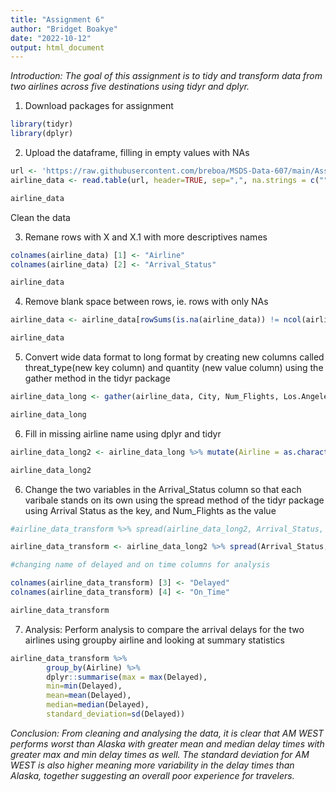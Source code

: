 ```yaml
---
title: "Assignment 6"
author: "Bridget Boakye"
date: "2022-10-12"
output: html_document
---
```


*Introduction: The goal of this assignment is to tidy and transform data from two airlines across five destinations using tidyr and dplyr.*


1. Download packages for assignment 

```r

library(tidyr)
library(dplyr)

```

2. Upload the dataframe, filling in empty values with NAs

```r

url <- 'https://raw.githubusercontent.com/breboa/MSDS-Data-607/main/Assignment%206%20Data%20.csv'
airline_data <- read.table(url, header=TRUE, sep=",", na.strings = c("", "NA"))

airline_data

```

Clean the data 

3. Remane rows with X and X.1 with more descriptives names 

```r

colnames(airline_data) [1] <- "Airline"
colnames(airline_data) [2] <- "Arrival_Status"

airline_data

```

4. Remove blank space between rows, ie. rows with only NAs 

```r

airline_data <- airline_data[rowSums(is.na(airline_data)) != ncol(airline_data), ]

airline_data
```


5. Convert wide data format to long format by creating new columns called threat_type(new key column) and quantity (new value column) using the gather method in the tidyr package 

```r

airline_data_long <- gather(airline_data, City, Num_Flights, Los.Angeles:Seattle, factor_key=TRUE)

airline_data_long

```

6. Fill in missing airline name using dplyr and tidyr

```r

airline_data_long2 <- airline_data_long %>% mutate(Airline = as.character(na_if(Airline, 'NA'))) %>%  fill(Airline, .direction = 'down')

airline_data_long2
```   
6. Change the two variables in the Arrival_Status column so that each varibale stands on its own using the spread method of the tidyr package using Arrival Status as the key, and Num_Flights as the value

```r

#airline_data_transform %>% spread(airline_data_long2, Arrival_Status, Num_Flights)

airline_data_transform <- airline_data_long2 %>% spread(Arrival_Status, Num_Flights)

#changing name of delayed and on time columns for analysis 

colnames(airline_data_transform) [3] <- "Delayed"
colnames(airline_data_transform) [4] <- "On_Time"

airline_data_transform

```
7. Analysis: Perform analysis to compare the arrival delays for the two airlines using groupby airline and looking at summary statistics 

```r

airline_data_transform %>% 
        group_by(Airline) %>% 
        dplyr::summarise(max = max(Delayed),
        min=min(Delayed),
        mean=mean(Delayed),  
        median=median(Delayed),
        standard_deviation=sd(Delayed))
```

*Conclusion: From cleaning and analysing the data, it is clear that AM WEST performs worst than Alaska with greater mean and median delay times with greater max and min delay times as well. The standard deviation for AM WEST is also higher meaning more variability in the delay times than Alaska, together suggesting an overall poor experience for travelers.*
